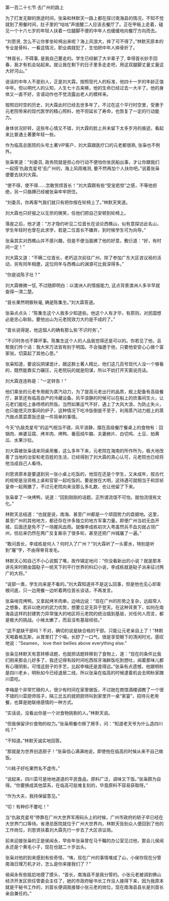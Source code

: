 

第一百二十七节 去广州的路上

为了打发无聊的旅途时间，张枭和林默天一路上都在探讨南海县的情况，不知不觉就到了用餐时间，肚子里的“咕咕”声提醒二人应该去餐厅了。正在甲板上走着，碰见一个十六七岁的年轻人扶着一位腿脚不便的中年人也缓缓地向餐厅方向而去。

“刘思贤, 怎么不让你爹坐轮椅出来呢？海上风浪大，摔了可不得了。”林默天原本的专业是骨科，一看这情况，职业病就犯了，生怕把中年人摔骨折了。

“林首长，不碍事, 是我自己要走的。学生已经躺了大半辈子了, 幸得首长妙手回春，我才有机会站起来。就让我在剩下的日子里多走走吧，用这双腿脚丈量丈量这大好河山。”

说话的中年人不是别人，正是刘大霖。按照现代人的标准，他四十一岁的年龄正值中年。但以明代人的认知，人生七十古来稀，他的生命已经过去一大半了。他的身体又一直不好，言语动作也不觉流露出老人的模样来。

按照旧时空的历史，刘大霖此时已经去世多年了。不过在这个平行时空里，受惠于元老院带来的现代医学的精心照料，他不但延长了寿命，也恢复了一定的行动能力。

身体状况好转，这些年心情又不错，刘大霖的脸上并未留下太多岁月的痕迹，看起来比普通土著要年轻一些。

作为临高总医院的头号土著VIP客户，刘大霖跟医疗口的元老都很熟, 张枭也不例外。

张枭笑道：“刘委员, 政务院就是担心你行动不便怕你坐民船出事，才让你跟我们一起搭‘仇敌克星号’去广州的，海上风雨难测, 要不然再加个人扶你吧。”说着张枭便要去扶刘大霖。

“使不得，使不得……怎敢劳烦首长！”刘大霖颇有些“受宠若惊”之感，不等他拒绝，另一只胳膊已经被张枭牢牢把住。

“刘委员，你再客气我们就只有把你按在轮椅上了。”林默天笑道。

刘大霖也只好报之以无奈的微笑，任他们把自己安顿到轮椅上。

落座之后，他才道：“方才隐约听见二位首长在谈论西樵山，似有意探访此名山，学生年轻时也曾在此求学，若是二位首长不嫌弃，到时候学生可为向导。”

张枭其实对西樵山并不感兴趣，但是不便当面拂了他的好意，敷衍道：“好，有时间一定！”

刘大霖又道：“不瞒二位首长，老朽这次前往广州，除了参加广东大区咨议局的活动，另有同年相邀，这位同年与西樵山的渊源可比我深得多。”

“你是说陈子壮？”

刘大霖微微一怔, 不过随即明白：以澳洲人的情报能力, 这点背景澳洲人多半早就查得一清二楚。

“首长果然明察秋毫, 确是陈集生。”刘大霖答道。

张枭点点头：“陈集生这个人我多少知道些。他这个人有才华，有原则，对民国想必是忠心耿耿。要他出山为元老院效力大约是不成的了。”

“首长说得是，他这個人的确有那么些‘不识时务’。”

“不识时务也不算坏事。陈集生这个人的人品我觉得还是可以的。你若见了他，且帮我们传个话：我大宋万法皆有别于明国。不会强邀于他，只要他安安心心做个富家翁，切莫起了其他心思。”

张枭知道，要说玩阴谋诡计，跟这群土著人精比，他们这几百号现代人没一个够看的，既然能靠实力碾压，元老院玩的就是阳谋，所以不妨打开天窗说亮话。

刘大霖连连称是：“一定转告！”

他们乘坐的元老专用舰为蒸汽动力，为了提高元老出行的品质，舰上配备有高级餐厅，甚至还有临高自产的冷藏设备。风平浪静的时候可以在船上的炊事间生火，让元老们能吃上香喷喷的热饭。当然如果运气不好，遇上了大风大浪，为防止失火，也只能熄灭炊事间的炉子，这种情况下吃冷饭倒是不至于，利用蒸汽动力舰上的蒸汽做点蒸菜蒸饭还是一件简单的事情。

今天“仇敌克星号”的运气相当不错，风平浪静，摆在高级餐厅餐桌上的食物有：回锅肉、麻婆豆腐、烤羊肉、烤鸭、番茄炖牛腩、夫妻肺片、白切鸡、土豆、拍黄瓜、水果沙拉。

刘大霖被张枭请来同桌用餐，这么多年下来，元老院在海南的所作所为，极大地改善了当地的治安和老百姓的生活，已经得到了刘大霖的真心认可，元老院也已经将他当成自己人看待。

刘思贤原本是要退到另一张小桌上吃饭的，他现在还是个学生，又未成年，按古代的规矩是没资格上桌和官宦一起吃饭的。要是放在大明，这待遇可就相当于和崇祯皇帝一起用膳了，不过元老院向来没那么多礼数，也让他留了下来。

张枭拿了一块烤鸭，说道：“回到刚刚的话题，正所谓流氓不可怕，就怕流氓有文化。”

林默天总结道：“也就是说，南海、甚至广州都是一个顽固势力的盘据地。这里，甚至广州的其他地方，都还存在许多独立的地方军事力量。即便广州当初无血开城，后面还是免不了一场腥风血雨。就像李成栋初次入粤虽然兵不血刃就占领广州，但后来仍然在两广反复厮杀了很多轮，甚至还把广州城屠了一遍。”

“敢问首长，李成栋是何人？何时入了广州？”刘大霖听了一头雾水，特别是听到“屠”字，不由得脊背发毛。

林默天心知自己不小心说瓢了嘴，故作镇定地问：“你没看新出的小说？就是那本讲先宋时期金国鞑子一统天下的平行世界的科幻小说，李成栋就是鞑子派来征讨两广的大将。”

“说部一类，学生向来是不看的。”刘大霖知道并不是这么回事，但是他也无心却查根问底，只一边用餐一边听着两位首长谈话，不再发言。

张枭啃完烤鸭，又拿起烤羊肉串，边啃边说：“现在广州的形势之复杂，远超常人之想象，若非以绝对的武力优势，想要立足无异于登天。在这种背景下，如何在南海县这样的封建势力异常强大的地区将元老院的统治插到基层，对任何人而言，都是极大的挑战。小候太嫩了，而且没有基层经验。”

“这不是缺干部吗？不对，确切的说是缺合格的干部。只能让元老亲自上了！”林默天喝着格瓦斯，从胃里打了个嗝，长舒了一口气，很是享受眼下的清闲时光，感叹地说：“Seamen， love their bellies above everything else.”

张枭见林默天有意转移话题，也就把话题转移到了食物上，道：“现在的条件比我们刚来那会儿好多了，我还记得有段时间吃西班牙海鲜饭吃到想吐，闻着那味儿都有心理阴影。可惜这厨子的手艺，比起李梅还是差得远。”张枭有点遗憾，他跟明秋是四川老乡，明秋如今已经退居二线，所以张枭在临高的时候逮着机会去明秋家蹭川菜吃。

李梅是个非常忙碌的人，很少有时间在家里做饭，不过她在商馆酒楼调教了一个很不错的川菜厨师班子，隔三岔五的就把厨师叫到家里开一桌“家宴”，招待元老用餐，也算是她联络感情的一种方式。

“实话说，没看出你是一个对食物挑剔的人。”林默天说。

“但我保留评价食物的权力。”张枭用餐巾擦了擦手，问：“知道老天爷为什么造四川吗？”

“不知道。”林默天诚实地回答。

“那就是为世界创造厨子！”张枭信心满满地说，即使他在临高的时候从来不自己做饭。

“川耗子好吃果然名不虚传。”

“说起来，四川菜可是地地道道的平民食品，原料广泛，调味又下饭。”张枭颇为自得。“你要换成其他菜系，在临高可挺难复刻的，毕竟原料不容易获取呀。”

“作为大夫，我持保留意见。”

“切！有种伱不要吃！”

当“仇敌克星号”停靠在广州大世界军用码头上的时候，广州市政府的轿子早已经在大世界门口等待。省港总医院就位于广州大世界内，林默天告别众人便回到了他的工作岗位，刘思贤扶着刘大霖先行一步去了大区咨议局。

前来迎接张枭的正是侯闻永，早些年张枭曾在马千瞩的办公室见过他，那会儿侯闻永还是个黄毛小子，现在也就二十岁出头。

张枭对他的到来感到有些奇怪，“咦，现在广州的事情堆成了山，小侯你现在分管南海日理万机才对，怎么是你来接我们了？”

侯闻永有些尴尬地摸了摸头，“首长，南海县不是我分管的。小张元老被调到佛山经济开发区担任管委会主任了，她的市政府秘书长工作没人接得下来，因为我原本就是干秘书工作的，刘首长便调我接替小张元老的岗位，现在南海县县长是刘首长亲自兼任的。”

